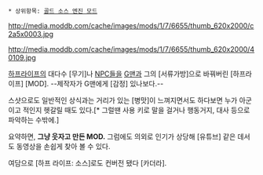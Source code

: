  * 상위항목: [[골드 소스 엔진 모드]]

http://media.moddb.com/cache/images/mods/1/7/6655/thumb_620x2000/c2a5x0003.jpg

http://media.moddb.com/cache/images/mods/1/7/6655/thumb_620x2000/40109.jpg

[[하프라이프]]의 대다수 [무기]나 [[NPC]]들을 [[G맨]]과 그의 [서류가방]으로 바꿔버린 [하프라이프] [MOD]. --제작자가 G맨에게 [감정] 있나보다.--

스샷으로도 일반적인 상식과는 거리가 있는 [병맛]이 느껴지면서도 하다보면 누가 아군이고 적인지 헷갈릴 때도 있다.[* 그럴땐 사용 키로 말을 걸거나 행동거지, 대사 등으로 파악하는 수밖에.]

요약하면, '''그냥 웃자고 만든 MOD.''' 그럼에도 의외로 인기가 상당해 [유튜브] 같은 데서도 동영상을 손쉽게 찾아 볼 수 있다.

{{{#!html
<iframe width="560" height="315" src="http://www.youtube.com/embed/TL5QMuVgvUM" frameborder="0" allowfullscreen></iframe>
}}}

여담으로 [하프 라이프: 소스]로도 컨버전 됐다 [카더라].
